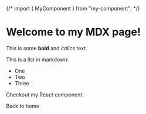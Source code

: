 {/* import { MyComponent } from "my-component"; */}

# Welcome to my MDX page!

This is some **bold** and _italics_ text.

This is a list in markdown:

- One
- Two
- Three

Checkout my React component:

<Link href="/">Back to home</Link>
